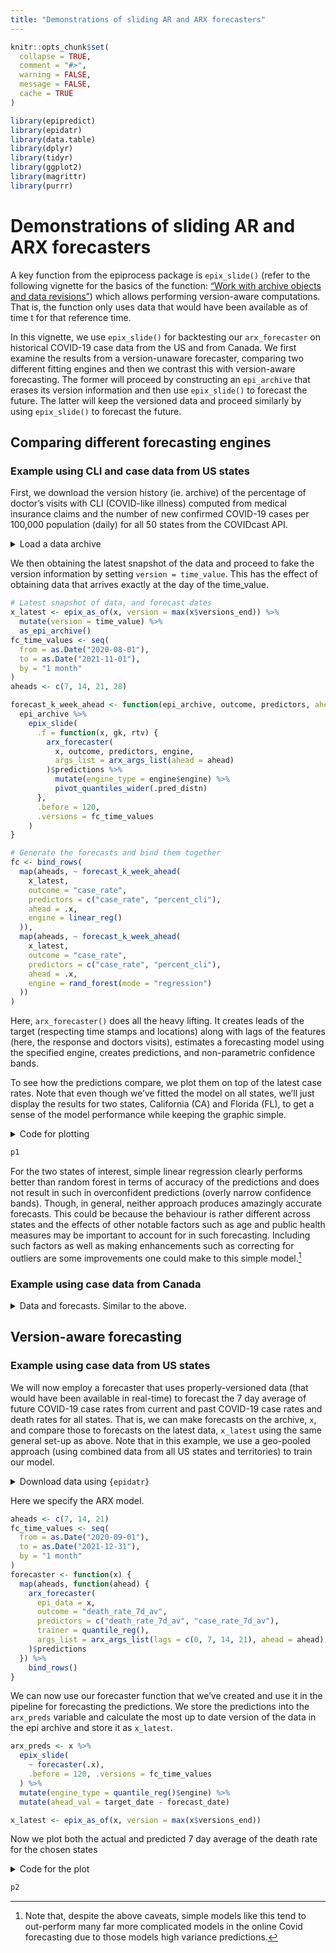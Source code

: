 ```yaml
---
title: "Demonstrations of sliding AR and ARX forecasters"
---
```


```r
knitr::opts_chunk$set(
  collapse = TRUE,
  comment = "#>",
  warning = FALSE,
  message = FALSE,
  cache = TRUE
)
```

```r
library(epipredict)
library(epidatr)
library(data.table)
library(dplyr)
library(tidyr)
library(ggplot2)
library(magrittr)
library(purrr)
```

# Demonstrations of sliding AR and ARX forecasters

A key function from the epiprocess package is `epix_slide()` (refer to the
following vignette for the basics of the function: ["Work with archive objects
and data
revisions"](https://cmu-delphi.github.io/epiprocess/articles/archive.html))
which allows performing version-aware computations. That is, the function only
uses data that would have been available as of time t for that reference time.

In this vignette, we use `epix_slide()` for backtesting our `arx_forecaster` on
historical COVID-19 case data from the US and from Canada. We first examine the
results from a version-unaware forecaster, comparing two different fitting
engines and then we contrast this with version-aware forecasting. The former
will proceed by constructing an `epi_archive` that erases its version
information and then use `epix_slide()` to forecast the future. The latter will
keep the versioned data and proceed similarly by using `epix_slide()` to
forecast the future.

## Comparing different forecasting engines

### Example using CLI and case data from US states

First, we download the version history (ie. archive) of the percentage of
doctor's visits with CLI (COVID-like illness) computed from medical insurance
claims and the number of new confirmed COVID-19 cases per 100,000 population
(daily) for all 50 states from the COVIDcast API.

<details>

<summary>Load a data archive</summary>

We process as before, with the modification that we use `sync = locf` in
`epix_merge()` so that the last version of each observation can be carried
forward to extrapolate unavailable versions for the less up-to-date input
archive.

```r
theme_set(theme_bw())

y <- readRDS("all_states_covidcast_signals.rds") %>%
  purrr::map(~ select(.x, geo_value, time_value, version = issue, value))

x <- epix_merge(
  y[[1]] %>% rename(percent_cli = value) %>% as_epi_archive(compactify = FALSE),
  y[[2]] %>% rename(case_rate = value) %>% as_epi_archive(compactify = FALSE),
  sync = "locf",
  compactify = TRUE
)
rm(y)
```

</details>

We then obtaining the latest snapshot of the data and proceed to fake the
version information by setting `version = time_value`. This has the effect of
obtaining data that arrives exactly at the day of the time_value.

```r
# Latest snapshot of data, and forecast dates
x_latest <- epix_as_of(x, version = max(x$versions_end)) %>%
  mutate(version = time_value) %>%
  as_epi_archive()
fc_time_values <- seq(
  from = as.Date("2020-08-01"),
  to = as.Date("2021-11-01"),
  by = "1 month"
)
aheads <- c(7, 14, 21, 28)

forecast_k_week_ahead <- function(epi_archive, outcome, predictors, ahead = 7, engine) {
  epi_archive %>%
    epix_slide(
      .f = function(x, gk, rtv) {
        arx_forecaster(
          x, outcome, predictors, engine,
          args_list = arx_args_list(ahead = ahead)
        )$predictions %>%
          mutate(engine_type = engine$engine) %>%
          pivot_quantiles_wider(.pred_distn)
      },
      .before = 120,
      .versions = fc_time_values
    )
}
```

```r
# Generate the forecasts and bind them together
fc <- bind_rows(
  map(aheads, ~ forecast_k_week_ahead(
    x_latest,
    outcome = "case_rate",
    predictors = c("case_rate", "percent_cli"),
    ahead = .x,
    engine = linear_reg()
  )),
  map(aheads, ~ forecast_k_week_ahead(
    x_latest,
    outcome = "case_rate",
    predictors = c("case_rate", "percent_cli"),
    ahead = .x,
    engine = rand_forest(mode = "regression")
  ))
)
```

Here, `arx_forecaster()` does all the heavy lifting. It creates leads of the
target (respecting time stamps and locations) along with lags of the features
(here, the response and doctors visits), estimates a forecasting model using the
specified engine, creates predictions, and non-parametric confidence bands.

To see how the predictions compare, we plot them on top of the latest case
rates. Note that even though we've fitted the model on all states, we'll just
display the results for two states, California (CA) and Florida (FL), to get a
sense of the model performance while keeping the graphic simple.

<details>

<summary>Code for plotting</summary>
```r
fc_cafl <- fc %>%
  tibble() %>%
  filter(geo_value %in% c("ca", "fl"))
x_latest_cafl <- x_latest$DT %>%
  tibble() %>%
  filter(geo_value %in% c("ca", "fl"))

p1 <- ggplot(fc_cafl, aes(target_date, group = forecast_date, fill = engine_type)) +
  geom_line(
    data = x_latest_cafl, aes(x = time_value, y = case_rate),
    inherit.aes = FALSE, color = "gray50"
  ) +
  geom_ribbon(aes(ymin = `0.05`, ymax = `0.95`), alpha = 0.4) +
  geom_line(aes(y = .pred)) +
  geom_point(aes(y = .pred), size = 0.5) +
  geom_vline(aes(xintercept = forecast_date), linetype = 2, alpha = 0.5) +
  facet_grid(vars(geo_value), vars(engine_type), scales = "free") +
  scale_x_date(minor_breaks = "month", date_labels = "%b %y") +
  scale_fill_brewer(palette = "Set1") +
  labs(x = "Date", y = "Reported COVID-19 case rates") +
  theme(legend.position = "none")
```
</details>

```r
p1
```

For the two states of interest, simple linear regression clearly performs better
than random forest in terms of accuracy of the predictions and does not result
in such in overconfident predictions (overly narrow confidence bands). Though,
in general, neither approach produces amazingly accurate forecasts. This could
be because the behaviour is rather different across states and the effects of
other notable factors such as age and public health measures may be important to
account for in such forecasting. Including such factors as well as making
enhancements such as correcting for outliers are some improvements one could
make to this simple model.[^1]

[^1]: Note that, despite the above caveats, simple models like this tend to
out-perform many far more complicated models in the online Covid forecasting due
to those models high variance predictions.


### Example using case data from Canada

<details>

<summary>Data and forecasts. Similar to the above.</summary>

By leveraging the flexibility of `epiprocess`, we can apply the same techniques
to data from other sources. Since some collaborators are in British Columbia,
Canada, we'll do essentially the same thing for Canada as we did above.

The [COVID-19 Canada Open Data Working Group](https://opencovid.ca/) collects
daily time series data on COVID-19 cases, deaths, recoveries, testing and
vaccinations at the health region and province levels. Data are collected from
publicly available sources such as government datasets and news releases.
Unfortunately, there is no simple versioned source, so we have created our own
from the Github commit history.

First, we load versioned case rates at the provincial level. After converting
these to 7-day averages (due to highly variable provincial reporting
mismatches), we then convert the data to an `epi_archive` object, and extract
the latest version from it. Finally, we run the same forcasting exercise as for
the American data, but here we compare the forecasts produced from using simple
linear regression with those from using boosted regression trees.

```r
# source("drafts/canada-case-rates.R)
can <- readRDS(system.file(
  "extdata", "can_prov_cases.rds",
  package = "epipredict", mustWork = TRUE
)) %>%
  group_by(version, geo_value) %>%
  arrange(time_value) %>%
  mutate(cr_7dav = RcppRoll::roll_meanr(case_rate, n = 7L)) %>%
  as_epi_archive(compactify = TRUE)

can_latest <- epix_as_of(can, version = max(can$DT$version)) %>%
  mutate(version = time_value) %>%
  as_epi_archive()

# Generate the forecasts, and bind them together
can_fc <- bind_rows(
  map(
    aheads,
    ~ forecast_k_week_ahead(can_latest, "cr_7dav", "cr_7dav", .x, linear_reg())
  ),
  map(
    aheads,
    ~ forecast_k_week_ahead(
      can_latest, "cr_7dav", "cr_7dav", .x,
      boost_tree(mode = "regression", trees = 20)
    )
  )
)
```

The figures below shows the results for all of the provinces.

```r
ggplot(
  can_fc %>% filter(engine_type == "lm"),
  aes(x = target_date, group = forecast_date)
) +
  coord_cartesian(xlim = lubridate::ymd(c("2020-12-01", NA))) +
  geom_line(
    data = can_latest$DT %>% tibble(), aes(x = time_value, y = cr_7dav),
    inherit.aes = FALSE, color = "gray50"
  ) +
  geom_ribbon(aes(ymin = `0.05`, ymax = `0.95`, fill = geo_value),
    alpha = 0.4
  ) +
  geom_line(aes(y = .pred)) +
  geom_point(aes(y = .pred), size = 0.5) +
  geom_vline(aes(xintercept = forecast_date), linetype = 2, alpha = 0.5) +
  facet_wrap(~geo_value, scales = "free_y", ncol = 3) +
  scale_x_date(minor_breaks = "month", date_labels = "%b %y") +
  labs(
    title = "Using simple linear regression", x = "Date",
    y = "Reported COVID-19 case rates"
  ) +
  theme(legend.position = "none")
```

```r
ggplot(
  can_fc %>% filter(engine_type == "xgboost"),
  aes(x = target_date, group = forecast_date)
) +
  coord_cartesian(xlim = lubridate::ymd(c("2020-12-01", NA))) +
  geom_line(
    data = can_latest$DT %>% tibble(), aes(x = time_value, y = cr_7dav),
    inherit.aes = FALSE, color = "gray50"
  ) +
  geom_ribbon(aes(ymin = `0.05`, ymax = `0.95`, fill = geo_value),
    alpha = 0.4
  ) +
  geom_line(aes(y = .pred)) +
  geom_point(aes(y = .pred), size = 0.5) +
  geom_vline(aes(xintercept = forecast_date), linetype = 2, alpha = 0.5) +
  facet_wrap(~geo_value, scales = "free_y", ncol = 3) +
  scale_x_date(minor_breaks = "month", date_labels = "%b %y") +
  labs(
    title = "Using boosted regression trees", x = "Date",
    y = "Reported COVID-19 case rates"
  ) +
  theme(legend.position = "none")
```

Both approaches tend to produce quite volatile forecasts (point predictions)
and/or are overly confident (very narrow bands), particularly when boosted
regression trees are used. But as this is meant to be a simple demonstration of
sliding with different engines in `arx_forecaster`, we may devote another
vignette to work on improving the predictive modelling using the suite of tools
available in `{epipredict}`.

</details>

## Version-aware forecasting

### Example using case data from US states

We will now employ a forecaster that uses properly-versioned data (that would
have been available in real-time) to forecast the 7 day average of future
COVID-19 case rates from current and past COVID-19 case rates and death rates
for all states. That is, we can make forecasts on the archive, `x`, and compare
those to forecasts on the latest data, `x_latest` using the same general set-up
as above. Note that in this example, we use a geo-pooled approach (using
combined data from all US states and territories) to train our model.

<details>

<summary>Download data using `{epidatr}`</summary>
```r
# loading in the data
states <- "*"

confirmed_incidence_prop <- pub_covidcast(
  source = "jhu-csse",
  signals = "confirmed_incidence_prop",
  time_type = "day",
  geo_type = "state",
  time_values = epirange(20200301, 20211231),
  geo_values = states,
  issues = epirange(20000101, 20221231)
) %>%
  select(geo_value, time_value, version = issue, case_rate = value) %>%
  arrange(geo_value, time_value) %>%
  as_epi_archive(compactify = FALSE)

deaths_incidence_prop <- pub_covidcast(
  source = "jhu-csse",
  signals = "deaths_incidence_prop",
  time_type = "day",
  geo_type = "state",
  time_values = epirange(20200301, 20211231),
  geo_values = states,
  issues = epirange(20000101, 20221231)
) %>%
  select(geo_value, time_value, version = issue, death_rate = value) %>%
  arrange(geo_value, time_value) %>%
  as_epi_archive(compactify = FALSE)


x <- epix_merge(confirmed_incidence_prop, deaths_incidence_prop, sync = "locf")

x <- x %>%
  epix_slide(
    .versions = fc_time_values,
    function(x, gk, rtv) {
      x %>%
        group_by(geo_value) %>%
        epi_slide_mean(case_rate, .window_size = 7L) %>%
        rename(case_rate_7d_av = slide_value_case_rate) %>%
        epi_slide_mean(death_rate, ..window_size = 7L) %>%
        rename(death_rate_7d_av = slide_value_death_rate) %>%
        ungroup()
    }
  ) %>%
  rename(version = time_value) %>%
  rename(
    time_value = slide_value_time_value,
    geo_value = slide_value_geo_value,
    case_rate = slide_value_case_rate,
    death_rate = slide_value_death_rate,
    case_rate_7d_av = slide_value_case_rate_7d_av,
    death_rate_7d_av = slide_value_death_rate_7d_av
  ) %>%
  as_epi_archive(compactify = TRUE)

saveRDS(x$DT, file = "case_death_rate_archive.rds")
```

```r
x <- readRDS("case_death_rate_archive.rds")
x <- as_epi_archive(x)
```
</details>

Here we specify the ARX model.

```r
aheads <- c(7, 14, 21)
fc_time_values <- seq(
  from = as.Date("2020-09-01"),
  to = as.Date("2021-12-31"),
  by = "1 month"
)
forecaster <- function(x) {
  map(aheads, function(ahead) {
    arx_forecaster(
      epi_data = x,
      outcome = "death_rate_7d_av",
      predictors = c("death_rate_7d_av", "case_rate_7d_av"),
      trainer = quantile_reg(),
      args_list = arx_args_list(lags = c(0, 7, 14, 21), ahead = ahead)
    )$predictions
  }) %>%
    bind_rows()
}
```

We can now use our forecaster function that we've created and use it in the
pipeline for forecasting the predictions. We store the predictions into the
`arx_preds` variable and calculate the most up to date version of the data in the
epi archive and store it as `x_latest`.

```r
arx_preds <- x %>%
  epix_slide(
    ~ forecaster(.x),
    .before = 120, .versions = fc_time_values
  ) %>%
  mutate(engine_type = quantile_reg()$engine) %>%
  mutate(ahead_val = target_date - forecast_date)

x_latest <- epix_as_of(x, version = max(x$versions_end))
```

Now we plot both the actual and predicted 7 day average of the death rate for
the chosen states

<details>

<summary>Code for the plot</summary>
```r
states_to_show <- c("ca", "ny", "mi", "az")
fc_states <- arx_preds %>%
  filter(geo_value %in% states_to_show) %>%
  pivot_quantiles_wider(.pred_distn)

x_latest_states <- x_latest %>% filter(geo_value %in% states_to_show)

p2 <- ggplot(fc_states, aes(target_date, group = forecast_date)) +
  geom_ribbon(aes(ymin = `0.05`, ymax = `0.95`, fill = geo_value), alpha = 0.4) +
  geom_line(
    data = x_latest_states, aes(x = time_value, y = death_rate_7d_av),
    inherit.aes = FALSE, color = "gray50"
  ) +
  geom_line(aes(y = .pred, color = geo_value)) +
  geom_point(aes(y = .pred, color = geo_value), size = 0.5) +
  geom_vline(aes(xintercept = forecast_date), linetype = 2, alpha = 0.5) +
  facet_wrap(~geo_value, scales = "free_y", ncol = 1L) +
  scale_x_date(minor_breaks = "month", date_labels = "%b %y") +
  scale_fill_brewer(palette = "Set1") +
  scale_color_brewer(palette = "Set1") +
  labs(x = "Date", y = "7 day average COVID-19 death rates") +
  theme(legend.position = "none")
```
</details>

```r
p2
```
